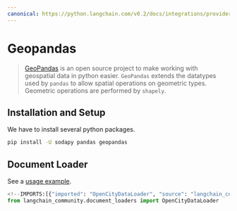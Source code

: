 ```yaml
---
canonical: https://python.langchain.com/v0.2/docs/integrations/providers/geopandas/
---
```


# Geopandas

>[GeoPandas](https://geopandas.org/) is an open source project to make working 
> with geospatial data in python easier. `GeoPandas` extends the datatypes used by 
> `pandas` to allow spatial operations on geometric types. 
> Geometric operations are performed by `shapely`.
 

## Installation and Setup

We have to install several python packages.

```bash
pip install -U sodapy pandas geopandas
```

## Document Loader

See a [usage example](/docs/integrations/document_loaders/geopandas).

```python
<!--IMPORTS:[{"imported": "OpenCityDataLoader", "source": "langchain_community.document_loaders", "docs": "https://api.python.langchain.com/en/latest/document_loaders/langchain_community.document_loaders.open_city_data.OpenCityDataLoader.html", "title": "Geopandas"}]-->
from langchain_community.document_loaders import OpenCityDataLoader
```